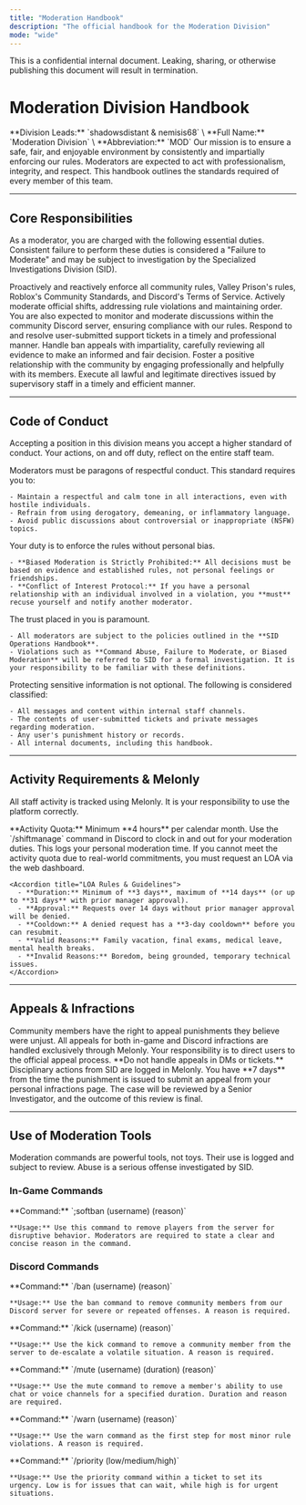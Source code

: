 ```yaml
---
title: "Moderation Handbook"
description: "The official handbook for the Moderation Division"
mode: "wide"
---
```


<Danger>
  This is a confidential internal document. Leaking, sharing, or otherwise publishing this document will result in termination.
</Danger>

# Moderation Division Handbook

<CardGroup cols={2}>
  <Card title="Division Overview" icon="sitemap">
    **Division Leads:** `shadowsdistant & nemisis68` \
    **Full Name:** `Moderation Division` \
    **Abbreviation:** `MOD`
  </Card>
  <Card title="Division Mission" icon="shield-check">
    Our mission is to ensure a safe, fair, and enjoyable environment by consistently and impartially enforcing our rules. Moderators are expected to act with professionalism, integrity, and respect. This handbook outlines the standards required of every member of this team.
  </Card>
</CardGroup>

---

## Core Responsibilities

As a moderator, you are charged with the following essential duties. Consistent failure to perform these duties is considered a "Failure to Moderate" and may be subject to investigation by the Specialized Investigations Division (SID).

<AccordionGroup>
  <Accordion title="Uphold Rules & Policies" icon="book-bookmark">
    Proactively and reactively enforce all community rules, Valley Prison's rules, Roblox's Community Standards, and Discord's Terms of Service.
  </Accordion>
  <Accordion title="In-Game & Discord Moderation" icon="gamepad">
    Actively moderate official shifts, addressing rule violations and maintaining order. You are also expected to monitor and moderate discussions within the community Discord server, ensuring compliance with our rules.
  </Accordion>
  <Accordion title="Ticket Management" icon="ticket">
    Respond to and resolve user-submitted support tickets in a timely and professional manner.
  </Accordion>
  <Accordion title="Appeals Processing (Senior Moderator+)" icon="gavel">
    Handle ban appeals with impartiality, carefully reviewing all evidence to make an informed and fair decision.
  </Accordion>
  <Accordion title="Community Engagement" icon="users">
    Foster a positive relationship with the community by engaging professionally and helpfully with its members.
  </Accordion>
  <Accordion title="Following Directives" icon="person-arrow-down-to-line">
    Execute all lawful and legitimate directives issued by supervisory staff in a timely and efficient manner.
  </Accordion>
</AccordionGroup>

---

## Code of Conduct

Accepting a position in this division means you accept a higher standard of conduct. Your actions, on and off duty, reflect on the entire staff team.

<CardGroup cols={2}>
  <Card title="Professionalism & Respect" icon="user-tie">
    Moderators must be paragons of respectful conduct. This standard requires you to:

    - Maintain a respectful and calm tone in all interactions, even with hostile individuals.
    - Refrain from using derogatory, demeaning, or inflammatory language.
    - Avoid public discussions about controversial or inappropriate (NSFW) topics.
  </Card>
  <Card title="Impartiality & Fairness" icon="scale-balanced">
    Your duty is to enforce the rules without personal bias.

    - **Biased Moderation is Strictly Prohibited:** All decisions must be based on evidence and established rules, not personal feelings or friendships.
    - **Conflict of Interest Protocol:** If you have a personal relationship with an individual involved in a violation, you **must** recuse yourself and notify another moderator.
  </Card>
  <Card title="Integrity & Accountability" icon="stamp">
    The trust placed in you is paramount.

    - All moderators are subject to the policies outlined in the **SID Operations Handbook**.
    - Violations such as **Command Abuse, Failure to Moderate, or Biased Moderation** will be referred to SID for a formal investigation. It is your responsibility to be familiar with these definitions.
  </Card>
  <Card title="Confidentiality" icon="file-lock">
    Protecting sensitive information is not optional. The following is considered classified:

    - All messages and content within internal staff channels.
    - The contents of user-submitted tickets and private messages regarding moderation.
    - Any user's punishment history or records.
    - All internal documents, including this handbook.
  </Card>
</CardGroup>

---

## Activity Requirements & Melonly

All staff activity is tracked using Melonly. It is your responsibility to use the platform correctly.

<CardGroup cols={2}>
  <Card title="Logging Hours & Managing Shifts" icon="list-check" href="https://melonly.xyz/panel/7377150723760328704" cta="Open Shift Panel">
    <Info>
      **Activity Quota:** Minimum **4 hours** per calendar month.
    </Info>
    Use the `/shiftmanage` command in Discord to clock in and out for your moderation duties. This logs your personal moderation time.
  </Card>
  <Card title="Requesting a Leave of Absence (LOA)" icon="calendar-days" href="https://melonly.xyz/my/loa/7377150723760328704" cta="Submit LOA Request">
    If you cannot meet the activity quota due to real-world commitments, you must request an LOA via the web dashboard.

    <Accordion title="LOA Rules & Guidelines">
      - **Duration:** Minimum of **3 days**, maximum of **14 days** (or up to **31 days** with prior manager approval).
      - **Approval:** Requests over 14 days without prior manager approval will be denied.
      - **Cooldown:** A denied request has a **3-day cooldown** before you can resubmit.
      - **Valid Reasons:** Family vacation, final exams, medical leave, mental health breaks.
      - **Invalid Reasons:** Boredom, being grounded, temporary technical issues.
    </Accordion>
  </Card>
</CardGroup>

---

## Appeals & Infractions

<CardGroup cols={2}>
  <Card title="Handling Community Appeals" icon="gavel">
    Community members have the right to appeal punishments they believe were unjust. All appeals for both in-game and Discord infractions are handled exclusively through Melonly. Your responsibility is to direct users to the official appeal process. **Do not handle appeals in DMs or tickets.**
  </Card>
  <Card title="Staff Infractions & Your Right to Appeal" icon="user-shield" href="https://melonly.xyz/my/infractions/7377150723760328704" cta="View Your Infractions">
    Disciplinary actions from SID are logged in Melonly. You have **7 days** from the time the punishment is issued to submit an appeal from your personal infractions page. The case will be reviewed by a Senior Investigator, and the outcome of this review is final.
  </Card>
</CardGroup>

---

## Use of Moderation Tools

Moderation commands are powerful tools, not toys. Their use is logged and subject to review. Abuse is a serious offense investigated by SID.

### In-Game Commands

<AccordionGroup>
  <Accordion title="Soft Ban" description="Removes a player from the current shift server." icon="hammer">
    **Command:** `;softban (username) (reason)`

    **Usage:** Use this command to remove players from the server for disruptive behavior. Moderators are required to state a clear and concise reason in the command.
  </Accordion>
</AccordionGroup>

### Discord Commands

<AccordionGroup>
  <Accordion title="Ban" description="Permanently removes a member from the Discord." icon="hammer">
    **Command:** `/ban (username) (reason)`

    **Usage:** Use the ban command to remove community members from our Discord server for severe or repeated offenses. A reason is required.
  </Accordion>
  <Accordion title="Kick" description="Removes a member, allowing them to rejoin." icon="boot">
    **Command:** `/kick (username) (reason)`

    **Usage:** Use the kick command to remove a community member from the server to de-escalate a volatile situation. A reason is required.
  </Accordion>
  <Accordion title="Mute" description="Revokes a member's ability to speak or chat." icon="volume-xmark">
    **Command:** `/mute (username) (duration) (reason)`

    **Usage:** Use the mute command to remove a member's ability to use chat or voice channels for a specified duration. Duration and reason are required.
  </Accordion>
  <Accordion title="Warn" description="Issues a formal, logged warning to a member." icon="triangle-exclamation">
    **Command:** `/warn (username) (reason)`

    **Usage:** Use the warn command as the first step for most minor rule violations. A reason is required.
  </Accordion>
  <Accordion title="Priority" description="Sets the priority level of a ticket." icon="arrow-up-wide-short">
    **Command:** `/priority (low/medium/high)`

    **Usage:** Use the priority command within a ticket to set its urgency. Low is for issues that can wait, while high is for urgent situations.
  </Accordion>
</AccordionGroup>